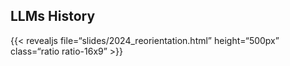 
## LLMs History

{{< revealjs file="slides/2024_reorientation.html" height="500px" class="ratio ratio-16x9" >}}
